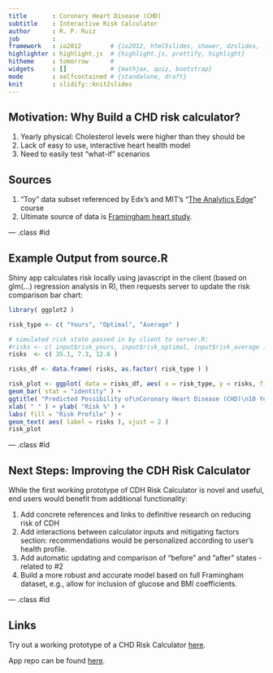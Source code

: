 ```yaml
---
title       : Coronary Heart Disease (CHD)
subtitle    : Interactive Risk Calculator
author      : R. P. Ruiz
job         : 
framework   : io2012        # {io2012, html5slides, shower, dzslides, ...}
highlighter : highlight.js  # {highlight.js, prettify, highlight}
hitheme     : tomorrow      # 
widgets     : []            # {mathjax, quiz, bootstrap}
mode        : selfcontained # {standalone, draft}
knit        : slidify::knit2slides
---
```


## Motivation: Why Build a CHD risk calculator?

1. Yearly physical: Cholesterol levels were higher than they should be
2. Lack of easy to use, interactive heart health model
3. Need to easily test "what-if" scenarios

## Sources 

1. "Toy" data subset referenced by Edx's and MIT's "<a href="https://www.edx.org/course/analytics-edge-mitx-15-071x-2">The Analytics Edge</a>" course
2. Ultimate source of data is <a href="http://www.framinghamheartstudy.org/">Framingham heart study</a>.

--- .class #id 

## Example Output from source.R

Shiny app calculates risk locally using javascript in the client (based on glm(...)  regression analysis in R), then requests server to update the risk comparison bar chart:

```r
library( ggplot2 )

risk_type <- c( "Yours", "Optimal", "Average" )

# simulated risk state passed in by client to server.R:
#risks <- c( input$risk_yours, input$risk_optimal, input$risk_average )
risks  <- c( 35.1, 7.3, 12.6 )

risks_df <- data.frame( risks, as.factor( risk_type ) )

risk_plot <- ggplot( data = risks_df, aes( x = risk_type, y = risks, fill = risk_type ) ) +
geom_bar( stat = "identity" ) +
ggtitle( "Predicted Possibility of\nCoronary Heart Disease (CHD)\n10 Year Window" ) +
xlab( " " ) + ylab( "Risk %" ) +
labs( fill = "Risk Profile" ) +
geom_text( aes( label = risks ), vjust = 2 )
risk_plot
```

--- .class #id 

## Next Steps: Improving the CDH Risk Calculator

While the first working prototype of CDH Risk Calculator is novel and useful, end users would benefit from additional functionality:

1. Add concrete references and links to definitive research on reducing risk of CDH
2. Add interactions between calculator inputs and mitigating factors section: recommendations would be personalized according to user's health profile.
3. Add automatic updating and comparison of "before" and "after" states - related to #2
4. Build a more robust and accurate model based on full Framingham dataset, e.g., allow for inclusion of glucose and BMI coefficients.

--- .class #id 

## Links

Try out a working prototype of a CHD Risk Calculator <a href="https://rpruiz.shinyapps.io/CHDCalculator/">here</a>.

App repo can be found <a href="https://github.com/unique-account-name/jh-ds-cdp-chd-calculator">here</a>.

